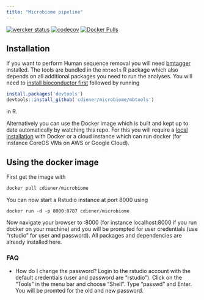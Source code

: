 ```yaml
---
title: "Microbiome pipeline"
---
```


[![wercker status](https://app.wercker.com/status/ef9cd211a697b9ae558269dab4ee619e/s "wercker status")](https://app.wercker.com/project/bykey/ef9cd211a697b9ae558269dab4ee619e)
[![codecov](https://codecov.io/gh/cdiener/microbiome/branch/master/graph/badge.svg)](https://codecov.io/gh/cdiener/microbiome)
[![Docker Pulls](https://img.shields.io/docker/pulls/cdiener/microbiome.svg?maxAge=2592000)](https://hub.docker.com/r/cdiener/microbiome/)


## Installation

If you want to perform Human sequence removal you will need [bmtagger](ftp://ftp.ncbi.nlm.nih.gov/pub/agarwala/bmtagger/) installed. The tools are bundled in the `mbtools` R package which also depends on all additional packages you need to run
the analyses. You will need to [install bioconductor first](https://www.bioconductor.org/install/) followed by running

```R
install.packages('devtools')
devtools::install_github('cdiener/microbiome/mbtools')
```

in R.

Alternatively you can use the Docker image which is built and kept up to date automatically by watching this repo. For this
you will require a [local installation](https://www.docker.com/products/docker-toolbox) with Docker or a cloud instance which can run docker (for instance CoreOS VMs on AWS or Google Cloud).

## Using the docker image

First get the image with

```bash
docker pull cdiener/microbiome
```

You can now start a Rstudio instance at port 8000 using

```
docker run -d -p 8000:8787 cdiener/microbiome
```

Now navigate your browser to <your-ip>:8000 (for instance localhost:8000 if you run docker on your machine) and you will be prompted for user credentials (use "rstudio" for user and password). All packages and dependencies are already installed here.

### FAQ

- How do I change the password?
  Login to the rstudio account with the default credentials (user and password
  are "rstudio"). Click on the "Tools" in the menu bar and choose "Shell".
  Type "passwd" and Enter. You will be promted for the old and new password.
